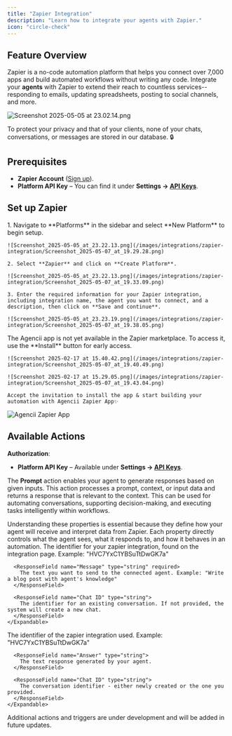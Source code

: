 ```yaml
---
title: "Zapier Integration"
description: "Learn how to integrate your agents with Zapier."
icon: "circle-check"
---
```


## Feature Overview

Zapier is a no-code automation platform that helps you connect over 7,000 apps and build automated workflows without writing any code. Integrate your **agents** with Zapier to extend their reach to countless services--responding to emails, updating spreadsheets, posting to social channels, and more.

![Screenshot 2025-05-05 at 23.02.14.png](/images/integrations/zapier-integration/Screenshot_2025-05-05_at_23.02.14.png)

<Tip>To protect your privacy and that of your clients, none of your chats, conversations, or messages are stored in our database. 🔒</Tip>

## Prerequisites

- **Zapier Account** ([Sign up](https://zapier.com/)).
- **Platform API Key** – You can find it under **Settings → [API Keys](https://agencii.ai/settings/?tab=apiKeys)**.

## Set up Zapier

<Steps>
  <Step title="Create a Zapier Integration (Agencii)">
    1. Navigate to **Platforms** in the sidebar and select **New Platform** to begin setup.

    ![Screenshot_2025-05-05_at_23.22.13.png](/images/integrations/zapier-integration/Screenshot_2025-05-07_at_19.29.28.png)

    2. Select **Zapier** and click on **Create Platform**.

    ![Screenshot_2025-05-05_at_23.22.13.png](/images/integrations/zapier-integration/Screenshot_2025-05-07_at_19.33.09.png)

    3. Enter the required information for your Zapier integration, including integration name, the agent you want to connect, and a description, then click on **Save and continue**.

    ![Screenshot_2025-05-05_at_23.23.19.png](/images/integrations/zapier-integration/Screenshot_2025-05-07_at_19.38.05.png)
  </Step> 

  <Step title="Install Zapier App on your workspace (Zapier)">
    The Agencii app is not yet available in the Zapier marketplace. To access it, use the **Install** button for early access.

    ![Screenshot 2025-02-17 at 15.40.42.png](/images/integrations/zapier-integration/Screenshot_2025-05-07_at_19.40.49.png)

    ![Screenshot 2025-02-17 at 15.29.05.png](/images/integrations/zapier-integration/Screenshot_2025-05-07_at_19.43.04.png)

    Accept the invitation to install the app & start building your automation with Agencii Zapier App✨
  </Step>
</Steps>

![Agencii Zapier App](/images/zapier-agencii-logo.svg)

## Available Actions

**Authorization**:

- **Platform API Key** – Available under **Settings → [API Keys](https://agencii.ai/settings/?tab=apiKeys)**.

<Card title="Prompt">
  <p>The <strong>Prompt</strong> action enables your agent to generate responses based on given inputs. This action processes a prompt, context, or input data and returns a response that is relevant to the context. This can be used for automating conversations, supporting decision-making, and executing tasks intelligently within workflows.</p>

  <ResponseField name="Action Input Properties">
    Understanding these properties is essential because they define how your agent will receive and interpret data from Zapier. Each property directly controls what the agent sees, what it responds to, and how it behaves in an automation.
    <Expandable title="properties" defaultOpen={true}>
      <ResponseField name="Integration ID" type="string" required>
        The identifier for your zapier integration, found on the integration page. Example: "HVC7YxC1YBSuTtDwGK7a"
      </ResponseField>

      <ResponseField name="Message" type="string" required>
        The text you want to send to the connected agent. Example: "Write a blog post with agent's knowledge"
      </ResponseField>

      <ResponseField name="Chat ID" type="string">
        The identifier for an existing conversation. If not provided, the system will create a new chat. 
      </ResponseField>
    </Expandable>
  </ResponseField>
  <ResponseField name="Action Output Properties">
    <Expandable title="properties" defaultOpen={true}>
      <ResponseField name="Integration ID" type="string">
        The identifier of the zapier integration used. Example: "HVC7YxC1YBSuTtDwGK7a"
      </ResponseField>

      <ResponseField name="Answer" type="string">
        The text response generated by your agent.
      </ResponseField>

      <ResponseField name="Chat ID" type="string">
        The conversation identifier - either newly created or the one you provided.
      </ResponseField>
    </Expandable>
  </ResponseField>
</Card>

<Tip>Additional actions and triggers are under development and will be added in future updates.</Tip>